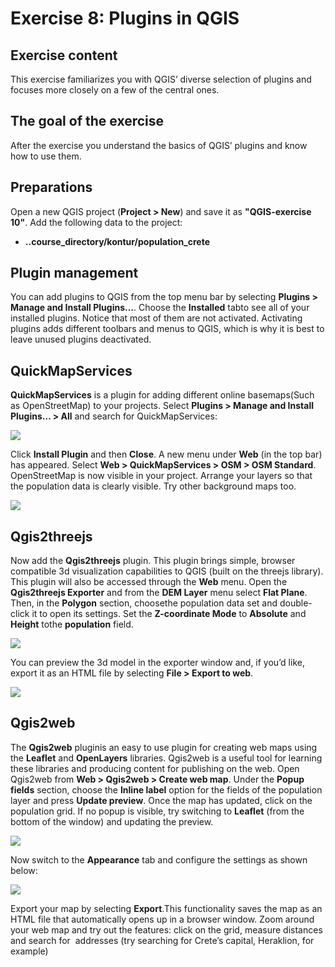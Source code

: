 # Exercise 8: Plugins in QGIS

## Exercise content

This exercise familiarizes you with QGIS' diverse selection of plugins and focuses more closely on a few of the central ones.

## The goal of the exercise

After the exercise you understand the basics of QGIS' plugins and know how to use them.

## Preparations

Open a new QGIS project (**Project \> New**) and save it as **\"QGIS-exercise 10\"**. Add the following data to the project:

-   **..course_directory/kontur/population_crete**

## Plugin management

You can add plugins to QGIS from the top menu bar by selecting **Plugins \> Manage and Install Plugins...**. Choose the **Installed** tabto see all of your installed plugins. Notice that most of them are not activated. Activating plugins adds different toolbars and menus to QGIS, which is why it is best to leave unused plugins deactivated.

## QuickMapServices

**QuickMapServices** is a plugin for adding different online basemaps(Such as OpenStreetMap) to your projects. Select **Plugins \> Manage and Install Plugins... \> All** and search for QuickMapServices:

![](img/exercise_8/image1.png)

Click **Install Plugin** and then **Close**. A new menu under **Web** (in the top bar) has appeared. Select **Web \> QuickMapServices \> OSM \> OSM Standard**. OpenStreetMap is now visible in your project. Arrange your layers so that the population data is clearly visible. Try other background maps too.

![](img/exercise_8/image2.png)

## Qgis2threejs

Now add the **Qgis2threejs** plugin. This plugin brings simple, browser compatible 3d visualization capabilities to QGIS (built on the threejs library). This plugin will also be accessed through the **Web** menu. Open the **Qgis2threejs Exporter** and from the **DEM Layer** menu select **Flat Plane**. Then, in the **Polygon** section, choosethe population data set and double-click it to open its settings. Set the **Z-coordinate Mode** to **Absolute** and **Height** tothe **population** field.

![](img/exercise_8/image3.png)

You can preview the 3d model in the exporter window and, if you'd like, export it as an HTML file by selecting **File \> Export to web**.

![](img/exercise_8/image4.png)

## Qgis2web

The **Qgis2web** pluginis an easy to use plugin for creating web maps using the **Leaflet** and **OpenLayers** libraries. Qgis2web is a useful tool for learning these libraries and producing content for publishing on the web. Open Qgis2web from **Web \> Qgis2web \> Create web map**. Under the **Popup fields** section, choose the **Inline label** option for the fields of the population layer and press **Update preview**. Once the map has updated, click on the population grid. If no popup is visible, try switching to **Leaflet** (from the bottom of the window) and updating the preview. 

![](img/exercise_8/image5.png)

Now switch to the **Appearance** tab and configure the settings as shown below:

![](img/exercise_8/image6.png)

Export your map by selecting **Export**.This functionality saves the map as an HTML file that automatically opens up in a browser window. Zoom around your web map and try out the features: click on the grid, measure distances and search for  addresses (try searching for Crete's capital, Heraklion, for example)
